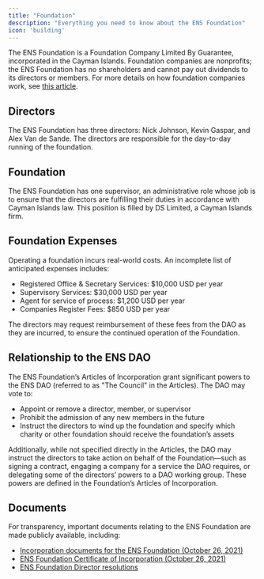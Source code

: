 ```yaml
---
title: "Foundation"
description: "Everything you need to know about the ENS Foundation"
icon: 'building'
---
```


The ENS Foundation is a Foundation Company Limited By Guarantee, incorporated in the Cayman Islands. Foundation companies are nonprofits; the ENS Foundation has no shareholders and cannot pay out dividends to its directors or members. For more details on how foundation companies work, see [this article](https://docs.ens.domains/dao/foundation).

## Directors

The ENS Foundation has three directors: Nick Johnson, Kevin Gaspar, and Alex Van de Sande. The directors are responsible for the day-to-day running of the foundation.

## Foundation

The ENS Foundation has one supervisor, an administrative role whose job is to ensure that the directors are fulfilling their duties in accordance with Cayman Islands law. This position is filled by DS Limited, a Cayman Islands firm.

## Foundation Expenses

Operating a foundation incurs real-world costs. An incomplete list of anticipated expenses includes:

- Registered Office & Secretary Services: $10,000 USD per year
- Supervisory Services: $30,000 USD per year
- Agent for service of process: $1,200 USD per year
- Companies Register Fees: $850 USD per year

The directors may request reimbursement of these fees from the DAO as they are incurred, to ensure the continued operation of the Foundation.

## Relationship to the ENS DAO

The ENS Foundation’s Articles of Incorporation grant significant powers to the ENS DAO (referred to as "The Council" in the Articles). The DAO may vote to:

- Appoint or remove a director, member, or supervisor
- Prohibit the admission of any new members in the future
- Instruct the directors to wind up the foundation and specify which charity or other foundation should receive the foundation’s assets

Additionally, while not specified directly in the Articles, the DAO may instruct the directors to take action on behalf of the Foundation—such as signing a contract, engaging a company for a service the DAO requires, or delegating some of the directors’ powers to a DAO working group. These powers are defined in the Foundation’s Articles of Incorporation.

## Documents



For transparency, important documents relating to the ENS Foundation are made publicly available, including:

- [Incorporation documents for the ENS Foundation (October 26, 2021)](https://github.com/ensdomains/governance-docs/blob/main/assets/M%26A%20-%20Incorp%20-%20The%20ENS%20Foundation%20-%2026%20October%202021.pdf)
- [ENS Foundation Certificate of Incorporation (October 26, 2021)](https://github.com/ensdomains/governance-docs/blob/main/assets/Certificate%20of%20Incorporation%20-%20The%20ENS%20Foundation%20-%2026%20October%202021.pdf)
- [ENS Foundation Director resolutions](https://github.com/ensdomains/governance-docs/blob/main/assets/Dir%20Res%20-%20Stage%202%20-%20The%20ENS%20Foundation%20(27.10.21).pdf)
